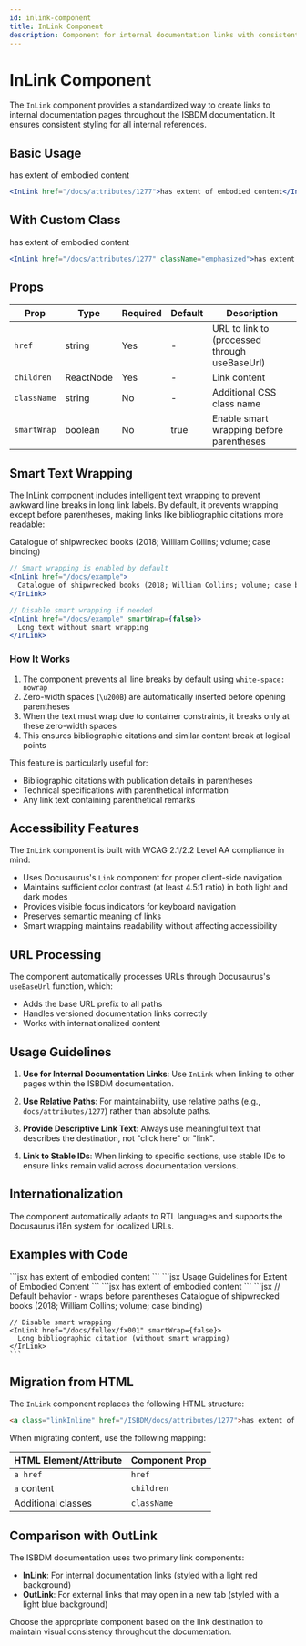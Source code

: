 ```yaml
---
id: inlink-component
title: InLink Component
description: Component for internal documentation links with consistent styling
---
```



# InLink Component

The `InLink` component provides a standardized way to create links to internal documentation pages throughout the ISBDM documentation. It ensures consistent styling for all internal references.

## Basic Usage

<InLink href="/docs/attributes/1277">has extent of embodied content</InLink>

```jsx
<InLink href="/docs/attributes/1277">has extent of embodied content</InLink>
```

## With Custom Class

<InLink href="/docs/attributes/1277" className="emphasized">has extent of embodied content</InLink>

```jsx
<InLink href="/docs/attributes/1277" className="emphasized">has extent of embodied content</InLink>
```

## Props

| Prop | Type | Required | Default | Description |
|------|------|----------|---------|-------------|
| `href` | string | Yes | - | URL to link to (processed through useBaseUrl) |
| `children` | ReactNode | Yes | - | Link content |
| `className` | string | No | - | Additional CSS class name |
| `smartWrap` | boolean | No | true | Enable smart wrapping before parentheses |

## Smart Text Wrapping

The InLink component includes intelligent text wrapping to prevent awkward line breaks in long link labels. By default, it prevents wrapping except before parentheses, making links like bibliographic citations more readable:

<div style={{maxWidth: '300px', border: '1px solid #ccc', padding: '10px'}}>
  <InLink href="/docs/example">
    Catalogue of shipwrecked books (2018; William Collins; volume; case binding)
  </InLink>
</div>

```jsx
// Smart wrapping is enabled by default
<InLink href="/docs/example">
  Catalogue of shipwrecked books (2018; William Collins; volume; case binding)
</InLink>

// Disable smart wrapping if needed
<InLink href="/docs/example" smartWrap={false}>
  Long text without smart wrapping
</InLink>
```

### How It Works

1. The component prevents all line breaks by default using `white-space: nowrap`
2. Zero-width spaces (`\u200B`) are automatically inserted before opening parentheses
3. When the text must wrap due to container constraints, it breaks only at these zero-width spaces
4. This ensures bibliographic citations and similar content break at logical points

This feature is particularly useful for:
- Bibliographic citations with publication details in parentheses
- Technical specifications with parenthetical information
- Any link text containing parenthetical remarks

## Accessibility Features

The `InLink` component is built with WCAG 2.1/2.2 Level AA compliance in mind:

- Uses Docusaurus's `Link` component for proper client-side navigation
- Maintains sufficient color contrast (at least 4.5:1 ratio) in both light and dark modes
- Provides visible focus indicators for keyboard navigation
- Preserves semantic meaning of links
- Smart wrapping maintains readability without affecting accessibility

## URL Processing

The component automatically processes URLs through Docusaurus's `useBaseUrl` function, which:
- Adds the base URL prefix to all paths
- Handles versioned documentation links correctly
- Works with internationalized content

## Usage Guidelines

1. **Use for Internal Documentation Links**: Use `InLink` when linking to other pages within the ISBDM documentation.

2. **Use Relative Paths**: For maintainability, use relative paths (e.g., `docs/attributes/1277`) rather than absolute paths.

3. **Provide Descriptive Link Text**: Always use meaningful text that describes the destination, not "click here" or "link".

4. **Link to Stable IDs**: When linking to specific sections, use stable IDs to ensure links remain valid across documentation versions.

## Internationalization

The component automatically adapts to RTL languages and supports the Docusaurus i18n system for localized URLs.

## Examples with Code

<Tabs>
  <TabItem value="basic" label="Basic Internal Link">
    ```jsx
    <InLink href="/docs/attributes/1277">
      has extent of embodied content
    </InLink>
    ```
  </TabItem>
  <TabItem value="section" label="Link to Section">
    ```jsx
    <InLink href="/docs/attributes/1277#usage">
      Usage Guidelines for Extent of Embodied Content
    </InLink>
    ```
  </TabItem>
  <TabItem value="custom" label="With Custom Class">
    ```jsx
    <InLink 
      href="/docs/attributes/1277"
      className="highlight-link"
    >
      has extent of embodied content
    </InLink>
    ```
  </TabItem>
  <TabItem value="smartwrap" label="Smart Wrapping">
    ```jsx
    // Default behavior - wraps before parentheses
    <InLink href="/docs/fullex/fx001">
      Catalogue of shipwrecked books (2018; William Collins; volume; case binding)
    </InLink>
    
    // Disable smart wrapping
    <InLink href="/docs/fullex/fx001" smartWrap={false}>
      Long bibliographic citation (without smart wrapping)
    </InLink>
    ```
  </TabItem>
</Tabs>

## Migration from HTML

The `InLink` component replaces the following HTML structure:

```html
<a class="linkInline" href="/ISBDM/docs/attributes/1277">has extent of embodied content</a>
```

When migrating content, use the following mapping:

| HTML Element/Attribute | Component Prop |
|------------------------|----------------|
| `a href` | `href` |
| `a` content | `children` |
| Additional classes | `className` |

## Comparison with OutLink

The ISBDM documentation uses two primary link components:

- **InLink**: For internal documentation links (styled with a light red background)
- **OutLink**: For external links that may open in a new tab (styled with a light blue background)

Choose the appropriate component based on the link destination to maintain visual consistency throughout the documentation.